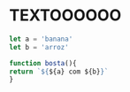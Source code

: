# TEXTOOOOOO

``` javascript
let a = 'banana'
let b = 'arroz'

function bosta(){
return `${${a} com ${b}}`
}
```